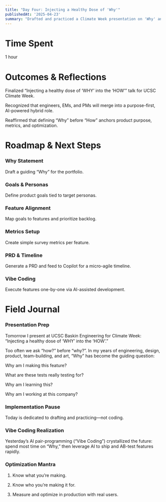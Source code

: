 ```yaml
---
title: "Day Four: Injecting a Healthy Dose of 'Why'"
publishedAt: '2025-04-23'
summary: "Drafted and practiced a Climate Week presentation on 'Why' and mapped out a micro-agile, AI-driven roadmap."
---
```


# Time Spent

1 hour

# Outcomes & Reflections

Finalized “Injecting a healthy dose of ‘WHY’ into the ‘HOW’” talk for UCSC Climate Week.

Recognized that engineers, EMs, and PMs will merge into a purpose-first, AI-powered hybrid role.

Reaffirmed that defining “Why” before “How” anchors product purpose, metrics, and optimization.

# Roadmap & Next Steps

### **Why Statement**

Draft a guiding “Why” for the portfolio.

### **Goals & Personas**

Define product goals tied to target personas.

### **Feature Alignment**

Map goals to features and prioritize backlog.

### **Metrics Setup**

Create simple survey metrics per feature.

### **PRD & Timeline**

Generate a PRD and feed to Copilot for a micro-agile timeline.

### **Vibe Coding**

Execute features one-by-one via AI-assisted development.

# Field Journal

### Presentation Prep

Tomorrow I present at UCSC Baskin Engineering for Climate Week: “Injecting a healthy dose of ‘WHY’ into the ‘HOW’.”

Too often we ask “how?” before “why?”. In my years of engineering, design, product, team-building, and art, “Why” has become the guiding question:

Why am I making this feature?

What are these tests really testing for?

Why am I learning this?

Why am I working at this company?

### Implementation Pause

Today is dedicated to drafting and practicing—not coding.

### Vibe Coding Realization

Yesterday’s AI pair-programming (“Vibe Coding”) crystallized the future: spend most time on “Why,” then leverage AI to ship and AB-test features rapidly.

### Optimization Mantra

1. Know what you’re making.

2. Know who you’re making it for.

3. Measure and optimize in production with real users.
